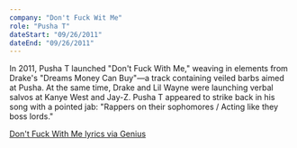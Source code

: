 ```yaml
---
company: "Don't Fuck Wit Me"
role: "Pusha T"
dateStart: "09/26/2011"
dateEnd: "09/26/2011"
---
```



In 2011, Pusha T launched "Don't Fuck With Me," weaving in elements from Drake's "Dreams Money Can Buy"—a track containing veiled barbs aimed at Pusha. At the same time, Drake and Lil Wayne were launching verbal salvos at Kanye West and Jay-Z. Pusha T appeared to strike back in his song with a pointed jab: "Rappers on their sophomores / Acting like they boss lords."

<YouTube id="https://www.youtube.com/watch?v=RY6TFiEiJdU" />

[Don't Fuck With Me lyrics via Genius](https://genius.com/Pusha-t-dont-fuck-wit-me-lyrics)


